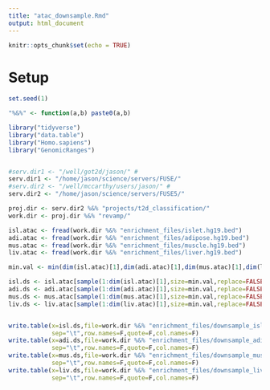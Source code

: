 ```yaml
---
title: "atac_downsample.Rmd"
output: html_document
---
```


```r
knitr::opts_chunk$set(echo = TRUE)
```

# Setup


```r

set.seed(1)

"%&%" <- function(a,b) paste0(a,b)

library("tidyverse")
library("data.table")
library("Homo.sapiens")
library("GenomicRanges")


#serv.dir1 <- "/well/got2d/jason/" # 
serv.dir1 <- "/home/jason/science/servers/FUSE/"
#serv.dir2 <- "/well/mccarthy/users/jason/" #
serv.dir2 <- "/home/jason/science/servers/FUSE5/"

proj.dir <- serv.dir2 %&% "projects/t2d_classification/"
work.dir <- proj.dir %&% "revamp/"

isl.atac <- fread(work.dir %&% "enrichment_files/islet.hg19.bed") 
adi.atac <- fread(work.dir %&% "enrichment_files/adipose.hg19.bed") 
mus.atac <- fread(work.dir %&% "enrichment_files/muscle.hg19.bed")
liv.atac <- fread(work.dir %&% "enrichment_files/liver.hg19.bed") 

min.val <- min(dim(isl.atac)[1],dim(adi.atac)[1],dim(mus.atac)[1],dim(liv.atac)[1])

isl.ds <- isl.atac[sample(1:dim(isl.atac)[1],size=min.val,replace=FALSE),]
adi.ds <- adi.atac[sample(1:dim(adi.atac)[1],size=min.val,replace=FALSE),]
mus.ds <- mus.atac[sample(1:dim(mus.atac)[1],size=min.val,replace=FALSE),]
liv.ds <- liv.atac[sample(1:dim(liv.atac)[1],size=min.val,replace=FALSE),]


write.table(x=isl.ds,file=work.dir %&% "enrichment_files/downsample_islet.hg19.bed",
            sep="\t",row.names=F,quote=F,col.names=F)
write.table(x=adi.ds,file=work.dir %&% "enrichment_files/downsample_adipose.hg19.bed",
            sep="\t",row.names=F,quote=F,col.names=F)
write.table(x=mus.ds,file=work.dir %&% "enrichment_files/downsample_muscle.hg19.bed",
            sep="\t",row.names=F,quote=F,col.names=F)
write.table(x=liv.ds,file=work.dir %&% "enrichment_files/downsample_liver.hg19.bed",
            sep="\t",row.names=F,quote=F,col.names=F)

```

